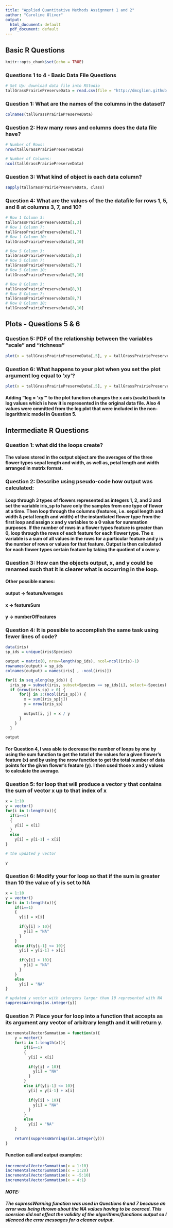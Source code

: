 ```yaml
---
title: "Applied Quantitative Methods Assignment 1 and 2"
author: "Caroline Oliver"
output:
  html_document: default
  pdf_document: default
---
```

## Basic R Questions
```r
knitr::opts_chunk$set(echo = TRUE)
```
### Questions 1 to 4 - Basic Data File Questions

```r
# Set Up: download data file into RStudio
tallGrassPrairiePreserveData = read.csv(file = "http://dmcglinn.github.io/quant_methods/data/tgpp.csv", header = TRUE)
```
### Question 1: What are the names of the columns in the dataset?
```r
colnames(tallGrassPrairiePreserveData)
```

### Question 2: How many rows and columns does the data file have?
```r
# Number of Rows:
nrow(tallGrassPrairiePreserveData)

# Number of Columns:
ncol(tallGrassPrairiePreserveData)
```

### Question 3: What kind of object is each data column?
```r
sapply(tallGrassPrairiePreserveData, class)
```

### Question 4: What are the values of the the datafile for rows 1, 5, and 8 at columns 3, 7, and 10?
```r
# Row 1 Column 3:
tallGrassPrairiePreserveData[1,3]
# Row 1 Column 7:
tallGrassPrairiePreserveData[1,7]
# Row 1 Column 10:
tallGrassPrairiePreserveData[1,10]

# Row 5 Column 3:
tallGrassPrairiePreserveData[5,3]
# Row 5 Column 7:
tallGrassPrairiePreserveData[5,7]
# Row 5 Column 10:
tallGrassPrairiePreserveData[5,10]

# Row 8 Column 3:
tallGrassPrairiePreserveData[8,3]
# Row 8 Column 7:
tallGrassPrairiePreserveData[8,7]
# Row 8 Column 10:
tallGrassPrairiePreserveData[8,10]
```

## Plots - Questions 5 & 6

### Question 5: PDF of the relationship between the variables “scale” and “richness”
```r
plot(x = tallGrassPrairiePreserveData[,5], y = tallGrassPrairiePreserveData[,6], xlab = "Area of Quadrant (m^2)", ylab = "Richness", main = "Relationship between Scale and Richness", col = "red")
```

### Question 6: What happens to your plot when you set the plot argument log equal to ‘xy’?

```r
plot(x = tallGrassPrairiePreserveData[,5], y = tallGrassPrairiePreserveData[,6], xlab = "Area of Quadrant (m^2)", ylab = "Richness", main = "Relationship between Scale and Richness", col = "red", log='xy')
```
#### Adding "log = 'xy'" to the plot function changes the x axis (scale) back to log values which is how it is represented in the original data file. Also 4 values were ommitted from the log plot that were included in the non-logarithmic model in Question 5.


## Intermediate R Questions
### Question 1: what did the loops create?

#### The values stored in the output object are the averages of the three flower types sepal length and width, as well as, petal length and width arranged in matrix format.

### Question 2: Describe using pseudo-code how output was calculated:

#### Loop through 3 types of flowers represented as integers 1, 2, and 3 and set the variable iris_sp to have only the samples from one type of flower at a time. Then loop through the columns (features, i.e. sepal length and width & petal length and width) of the instantiated flower type from the first loop and assign x and y variables to a 0 value for summation purposes. If the number of rows in a flower types feature is greater than 0, loop through the rows of each feature for each flower type. The x variable is a sum of all values in the rows for a particular feature and y is the number of rows or values for that feature. Output is then calculated for each flower types certain feature by taking the quotient of x over y.

### Question 3: How can the objects output, x, and y could be renamed such that it is clearer what is occurring in the loop.

#### Other possible names:
#### output -> featureAverages
#### x -> featureSum
#### y -> numberOfFeatures

### Question 4: It is possible to accomplish the same task using fewer lines of code?

```r
data(iris)
sp_ids = unique(iris$Species)

output = matrix(0, nrow=length(sp_ids), ncol=ncol(iris)-1)
rownames(output) = sp_ids
colnames(output) = names(iris[ , -ncol(iris)])

for(i in seq_along(sp_ids)) {
  iris_sp = subset(iris, subset=Species == sp_ids[i], select=-Species)
  if (nrow(iris_sp) > 0) {
      for(j in 1:(ncol(iris_sp))) {
        x = sum(iris_sp[j])
        y = nrow(iris_sp)
        
        output[i, j] = x / y 
      }
    }
  }

output
```
#### For Question 4, I was able to decrease the number of loops by one by using the sum function to get the total of the values for a given flower's feature (x) and by using the nrow function to get the total number of data points for the given flower's feature (y). I then used those x and y values to calculate the average.

### Question 5: for loop that will produce a vector y that contains the sum of vector x up to that index of x
```r
x = 1:10
y = vector()
for(i in 1:length(x)){
  if(i==1)
  {
    y[i] = x[i]
  }
  else
    y[i] = y[i-1] + x[i]
}

# the updated y vector

y
```

### Question 6: Modify your for loop so that if the sum is greater than 10 the value of y is set to NA
```r
x = 1:10
y = vector()
for(i in 1:length(x)){
    if(i==1)
    {
      y[i] = x[i]
      
      if(y[i] > 10){
        y[i] = "NA"
      }
    }
    else if(y[i-1] <= 10){
      y[i] = y[i-1] + x[i]
      
      if(y[i] > 10){
        y[i] = "NA"
      }
    }
    else
      y[i] = "NA"
}

# updated y vector with intergers larger than 10 represented with NA
suppressWarnings(as.integer(y))
```

### Question 7: Place your for loop into a function that accepts as its argument any vector of arbitrary length and it will return y.
```r
incrementalVectorSummation = function(x){
    y = vector()
    for(i in 1:length(x)){
        if(i==1)
        {
          y[i] = x[i]
          
          if(y[i] > 10){
            y[i] = "NA"
          }
        }
        else if(y[i-1] <= 10){
          y[i] = y[i-1] + x[i]
          
          if(y[i] > 10){
            y[i] = "NA"
          }
        }
        else
          y[i] = "NA"
    }
    
    return(suppressWarnings(as.integer(y)))
}
```
#### Function call and output examples:
```r
incrementalVectorSummation(x = 1:10)
incrementalVectorSummation(x = 1:20)
incrementalVectorSummation(x = -5:10)
incrementalVectorSummation(x = 4:1)
```

#### *NOTE:*
##### The supressWarning function was used in Questions 6 and 7 because an error was being thrown about the NA values having to be coerced. This coersion did not effect the validity of the algorithms/functions output so I silenced the error messages for a cleaner output.
